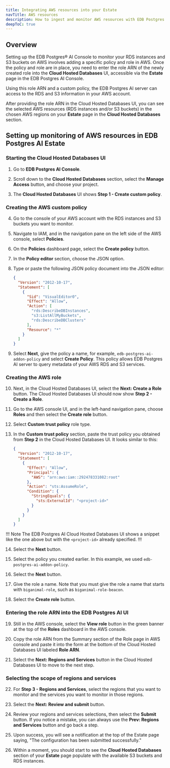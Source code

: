 ```yaml
---
title: Integrating AWS resources into your Estate
navTitle: AWS resources
description: How to ingest and monitor AWS resources with EDB Postgres AI.
deepToC: true
---
```


## Overview 

Setting up the EDB Postgres® AI Console to monitor your RDS instances and S3 buckets on AWS involves adding a specific policy and role in AWS. Once the policy and role are in place, you need to enter the role ARN of the newly created role into the **Cloud Hosted Databases** UI, accessible via the **Estate** page in the EDB Postgres AI Console. 

Using this role ARN and a custom policy, the EDB Postgres AI server can access to the RDS and S3 information in your AWS account. 

After providing the role ARN in the Cloud Hosted Databases UI, you can see the selected AWS resources (RDS instances and/or S3 buckets) in the chosen AWS regions on your **Estate** page in the **Cloud Hosted Databases** section.

## Setting up monitoring of AWS resources in EDB Postgres AI Estate

### Starting the Cloud Hosted Databases UI

1. Go to **EDB Postgres AI Console**. 

2. Scroll down to the **Cloud Hosted Databases** section, select the **Manage Access** button, and choose your project.

3. The **Cloud Hosted Databases** UI shows **Step 1 - Create custom policy**.

### Creating the AWS custom policy

4. Go to the console of your AWS account with the RDS instances and S3 buckets you want to monitor.

5. Navigate to IAM, and in the navigation pane on the left side of the AWS console, select **Policies**.

6. On the **Policies** dashboard page, select the **Create policy** button.

7. In the **Policy editor** section, choose the JSON option.

8. Type or paste the following JSON policy document into the JSON editor:

      ```json
      {
        "Version": "2012-10-17",
        "Statement": [
          {
            "Sid": "VisualEditor0",
            "Effect": "Allow",
            "Action": [
              "rds:DescribeDBInstances",
              "s3:ListAllMyBuckets",
              "rds:DescribeDBClusters"
            ],
            "Resource": "*"
          }
        ]
      }
      ```

9. Select **Next**, give the policy a name, for example, `edb-postgres-ai-addon-policy` and select **Create Policy**. This policy allows EDB Postgres AI server to query metadata of your AWS RDS and S3 services.


### Creating the AWS role

10. Next, in the Cloud Hosted Databases UI, select the **Next: Create a Role** button. The Cloud Hosted Databases UI should now show **Step 2 - Create a Role**.

11. Go to the AWS console UI, and in the left-hand navigation pane, choose **Roles** and then select the **Create role** button.

12. Select **Custom trust policy** role type.

13. In the **Custom trust policy** section, paste the trust policy you obtained from **Step 2** in the Cloud Hosted Databases UI. It looks similar to this:

    ```json
    {
      "Version": "2012-10-17",
      "Statement": [
        {
          "Effect": "Allow",
          "Principal": {
            "AWS": "arn:aws:iam::292478331082:root"
          },
          "Action": "sts:AssumeRole",
          "Condition": {
            "StringEquals": {
              "sts:ExternalId": "<project-id>"
            }
          }
        }
      ]
    }
    ```

  !!! Note
  The EDB Postgres AI Cloud Hosted Databases UI shows a snippet like the one above but with the `<project-id>` already specified.
  !!!

14. Select the **Next** button.

15. Select the policy you created earlier. In this example, we used `edb-postgres-ai-addon-policy`.

16. Select the **Next** button.

17. Give the role a name. Note that you must give the role a name that starts with `biganimal-role`, such as `biganimal-role-beacon`. 

18. Select the **Create role** button.

### Entering the role ARN into the EDB Postgres AI UI

19. Still in the AWS console, select the **View role** button in the green banner at the top of the **Roles** dashboard in the AWS console.

20. Copy the role ARN from the Summary section of the Role page in AWS console and paste it into the form at the bottom of the Cloud Hosted Databases UI labeled **Role ARN**.

21. Select the **Next: Regions and Services** button in the Cloud Hosted Databases UI to move to the next step.

### Selecting the scope of regions and services

22. For **Step 3 - Regions and Services**, select the regions that you want to monitor and the services you want to monitor in those regions.

23. Select the **Next: Review and submit** button.

24. Review your regions and services selections, then select the **Submit** button. If you notice a mistake, you can always use the **Prev: Regions and Services** button and go back a step.

25. Upon success, you will see a notification at the top of the Estate page saying, "The configuration has been submitted successfully."

26. Within a moment, you should start to see the **Cloud Hosted Databases** section of your **Estate** page populate with the available S3 buckets and RDS instances.
